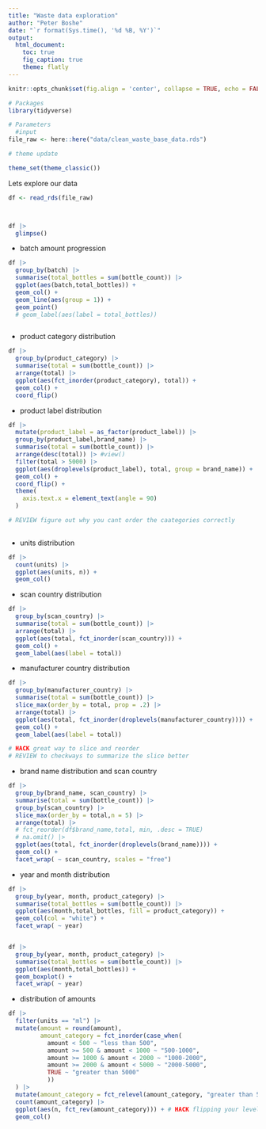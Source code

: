 ```yaml
---
title: "Waste data exploration"
author: "Peter Boshe"
date: "`r format(Sys.time(), '%d %B, %Y')`"
output:
  html_document:
    toc: true
    fig_caption: true
    theme: flatly
---
```



```r
knitr::opts_chunk$set(fig.align = 'center', collapse = TRUE, echo = FALSE, message = FALSE)
```


```r
# Packages
library(tidyverse)

# Parameters
  #input
file_raw <- here::here("data/clean_waste_base_data.rds")

# theme update

theme_set(theme_classic())

```


Lets explore our data

```r
df <- read_rds(file_raw)



df |> 
  glimpse()
```


- batch amount progression
```r
df |> 
  group_by(batch) |> 
  summarise(total_bottles = sum(bottle_count)) |> 
  ggplot(aes(batch,total_bottles)) +
  geom_col() +
  geom_line(aes(group = 1)) +
  geom_point() 
  # geom_label(aes(label = total_bottles))



```



- product category distribution

```r
df |> 
  group_by(product_category) |> 
  summarise(total = sum(bottle_count)) |> 
  arrange(total) |> 
  ggplot(aes(fct_inorder(product_category), total)) +
  geom_col() +
  coord_flip()

```

- product label distribution

```r
df |> 
  mutate(product_label = as_factor(product_label)) |> 
  group_by(product_label,brand_name) |> 
  summarise(total = sum(bottle_count)) |>
  arrange(desc(total)) |> #view()
  filter(total > 5000) |> 
  ggplot(aes(droplevels(product_label), total, group = brand_name)) + 
  geom_col() +
  coord_flip() +
  theme(
    axis.text.x = element_text(angle = 90)
  )

# REVIEW figure out why you cant order the caategories correctly
  
```


- units distribution

```r
df |> 
  count(units) |> 
  ggplot(aes(units, n)) + 
  geom_col()
```

- scan country distribution

```r
df |> 
  group_by(scan_country) |> 
  summarise(total = sum(bottle_count)) |> 
  arrange(total) |> 
  ggplot(aes(total, fct_inorder(scan_country))) + 
  geom_col() +
  geom_label(aes(label = total))
```



- manufacturer country distribution

```r
df |> 
  group_by(manufacturer_country) |> 
  summarise(total = sum(bottle_count)) |> 
  slice_max(order_by = total, prop = .2) |> 
  arrange(total) |> 
  ggplot(aes(total, fct_inorder(droplevels(manufacturer_country)))) + 
  geom_col() +
  geom_label(aes(label = total))

# HACK great way to slice and reorder
# REVIEW to checkways to summarize the slice better

```



- brand name distribution and scan country

```r
df |> 
  group_by(brand_name, scan_country) |> 
  summarise(total = sum(bottle_count)) |> 
  group_by(scan_country) |> 
  slice_max(order_by = total,n = 5) |> 
  arrange(total) |>
  # fct_reorder(df$brand_name,total, min, .desc = TRUE)
  # na.omit() |> 
  ggplot(aes(total, fct_inorder(droplevels(brand_name)))) +
  geom_col() +
  facet_wrap( ~ scan_country, scales = "free")

```



- year and month distribution


```r
df |> 
  group_by(year, month, product_category) |> 
  summarise(total_bottles = sum(bottle_count)) |> 
  ggplot(aes(month,total_bottles, fill = product_category)) +
  geom_col(col = "white") +
  facet_wrap( ~ year)


df |> 
  group_by(year, month, product_category) |> 
  summarise(total_bottles = sum(bottle_count)) |> 
  ggplot(aes(month,total_bottles)) +
  geom_boxplot() +
  facet_wrap( ~ year)


```

- distribution of amounts

```r
df |> 
  filter(units == "ml") |>
  mutate(amount = round(amount),
         amount_category = fct_inorder(case_when(
           amount < 500 ~ "less than 500",
           amount >= 500 & amount < 1000 ~ "500-1000",
           amount >= 1000 & amount < 2000 ~ "1000-2000",
           amount >= 2000 & amount < 5000 ~ "2000-5000",
           TRUE ~ "greater than 5000"
           ))
  ) |> 
  mutate(amount_category = fct_relevel(amount_category, "greater than 5000", after = 4)) |> # HACK releveling default levels
  count(amount_category) |> 
  ggplot(aes(n, fct_rev(amount_category))) + # HACK flipping your levels with forcats
  geom_col()
```






















